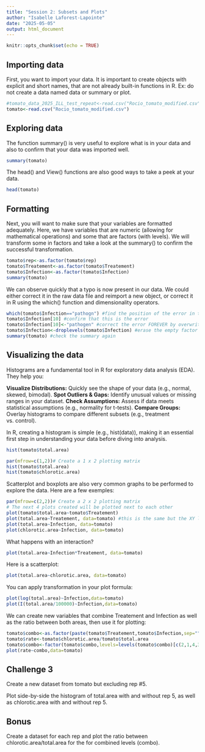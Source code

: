 ```yaml
---
title: "Session 2: Subsets and Plots"
author: "Isabelle Laforest-Lapointe"
date: "2025-05-05"
output: html_document
---
```


```r
knitr::opts_chunk$set(echo = TRUE)
```

## Importing data

First, you want to import your data.
It is important to create objects with explicit and short names, that are not already built-in functions in R.
Ex: do not create a data named data or summary or plot.

```r
#tomato_data_2025_ILL_test_repeat<-read.csv("Rocio_tomato_modified.csv")
tomato<-read.csv("Rocio_tomato_modified.csv")
```
## Exploring data

The function summary() is very useful to explore what is in your data and also to confirm that your data was imported well.

```r
summary(tomato)
```
The head() and View() functions are also good ways to take a peek at your data.

```r
head(tomato)
```
## Formatting

Next, you will want to make sure that your variables are formatted adequately.
Here, we have variables that are numeric (allowing for mathematical operations) and some that are factors (with levels).
We will transform some in factors and take a look at the summary() to confirm the successful transformation.

```r
tomato$rep<-as.factor(tomato$rep)
tomato$Treatement<-as.factor(tomato$Treatement)
tomato$Infection<-as.factor(tomato$Infection)
summary(tomato)
```
We can observe quickly that a typo is now present in our data.
We could either correct it in the raw data file and reimport a new object, or correct it in R using the which() function and dimensionality operators.

```r
which(tomato$Infection=="pathogn") #find the position of the error in the variable
tomato$Infection[10] #confirm that this is the error
tomato$Infection[10]<-"pathogen" #correct the error FOREVER by overwritting
tomato$Infection<-droplevels(tomato$Infection) #erase the empty factor level
summary(tomato) #check the summary again
```
## Visualizing the data

Histograms are a fundamental tool in R for exploratory data analysis (EDA). They help you:

**Visualize Distributions:** Quickly see the shape of your data (e.g., normal, skewed, bimodal).
**Spot Outliers & Gaps:** Identify unusual values or missing ranges in your dataset.
**Check Assumptions:** Assess if data meets statistical assumptions (e.g., normality for t-tests).
**Compare Groups:** Overlay histograms to compare different subsets (e.g., treatment vs. control).

In R, creating a histogram is simple (e.g., hist(data)), making it an essential first step in understanding your data before diving into analysis.

```r
hist(tomato$total.area)
```

```r
par(mfrow=c(1,2))# Create a 1 x 2 plotting matrix
hist(tomato$total.area)
hist(tomato$chlorotic.area)
```

Scatterplot and boxplots are also very common graphs to be performed to explore the data.
Here are a few exemples:

```r
par(mfrow=c(2,2))# Create a 2 x 2 plotting matrix
# The next 4 plots created will be plotted next to each other
plot(tomato$total.area~tomato$Treatement)
plot(total.area~Treatement, data=tomato) #this is the same but the XY labels change
plot(total.area~Infection, data=tomato)
plot(chlorotic.area~Infection, data=tomato)
```

What happens with an interaction?

```r
plot(total.area~Infection*Treatement, data=tomato)
```

Here is a scatterplot:

```r
plot(total.area~chlorotic.area, data=tomato)
```

You can apply transformation in your plot formula:

```r
plot(log(total.area)~Infection,data=tomato)
plot(I(total.area/100000)~Infection,data=tomato)
```

We can create new variables that combine Treatement and Infection as well as the ratio between both areas, then use it for plotting:

```r
tomato$combo<-as.factor(paste(tomato$Treatement,tomato$Infection,sep=""))
tomato$rate<-tomato$chlorotic.area/tomato$total.area
tomato$combo<-factor(tomato$combo,levels=levels(tomato$combo)[c(2,1,4,3)]) #here we reorder the levels
plot(rate~combo,data=tomato)
```

## Challenge 3

Create a new dataset from tomato but excluding rep #5.

Plot side-by-side the histogram of total.area with and without rep 5, as well as chlorotic.area with and without rep 5.

## Bonus

Create a dataset for each rep and plot the ratio between chlorotic.area/total.area for the for combined levels (combo).